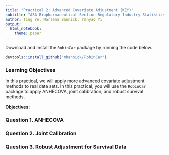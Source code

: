 ```yaml
---
title: "Practical 2: Advanced Covariate Adjustment (KEY)"
subtitle: "ASA Biopharmaceutical Section Regulatory-Industry Statistics Workshop"
author: Ting Ye, Marlena Bannick, Yanyao Yi
output: 
  html_notebook:
    theme: paper
---
```


Download and Install the `RobinCar` package by running the code below.

```r
devtools::install_github("mbannick/RobinCar")
```

### Learning Objectives

In this practical, we will apply more advanced covariate adjustment methods to real data sets. In this practical, you will use the `RobinCar` package to apply ANHECOVA, joint calibration, and robust survival methods.

**Objectives:**

### Question 1. ANHECOVA

### Question 2. Joint Calibration

### Question 3. Robust Adjustment for Survival Data


